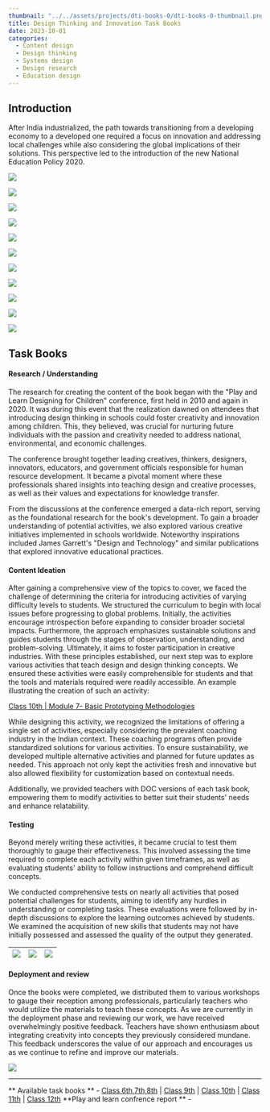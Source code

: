 ```yaml
---
thumbnail: "../../assets/projects/dti-books-0/dti-books-0-thumbnail.png"
title: Design Thinking and Innovation Task Books
date: 2023-10-01
categories:
  - Content design
  - Design thinking
  - Systems design
  - Design research
  - Education design
---
```


## Introduction
After India industrialized, the path towards transitioning from a developing economy to a developed one required a focus on innovation and addressing local challenges while also considering the global implications of their solutions. 
This perspective led to the introduction of the new National Education Policy 2020.

![](../../assets/projects/dti-books-0/challenges.png)

![](../../assets/projects/dti-books-0/curriculam.png)

![](../../assets/projects/dti-books-0/learning-objectives.png)

![](../../assets/projects/dti-books-0/6,7,8.png)

![](../../assets/projects/dti-books-0/9,10.png)

![](../../assets/projects/dti-books-0/grading-and-assisment.png)

![](../../assets/projects/dti-books-0/teachers-online-portal.png)

![](../../assets/projects/dti-books-0/faq's.png)

![](../../assets/projects/dti-books-0/teacher's-mannual.png)

![](../../assets/projects/dti-books-0/exposure-slides.png)

![](../../assets/projects/dti-books-0/available-books.png)



## Task Books

#### Research / Understanding 
The research for creating the content of the book began with the "Play and Learn Designing for Children" conference, first held in 2010 and again in 2020.
It was during this event that the realization dawned on attendees that introducing design thinking in schools could foster creativity and innovation among children. 
This, they believed, was crucial for nurturing future individuals with the passion and creativity needed to address national, environmental, and economic challenges.

The conference brought together leading creatives, thinkers, designers, innovators, educators, and government officials responsible for human resource development.
It became a pivotal moment where these professionals shared insights into teaching design and creative processes, as well as their values and expectations for knowledge transfer.

From the discussions at the conference emerged a data-rich report, serving as the foundational research for the book's development. 
To gain a broader understanding of potential activities, we also explored various creative initiatives implemented in schools worldwide. 
Noteworthy inspirations included James Garrett's "Design and Technology" and similar publications that explored innovative educational practices.

#### Content Ideation
After gaining a comprehensive view of the topics to cover, we faced the challenge of determining the criteria for introducing activities of varying difficulty levels to students. We structured the curriculum to begin with local issues before progressing to global problems. 
Initially, the activities encourage introspection before expanding to consider broader societal impacts. 
Furthermore, the approach emphasizes sustainable solutions and guides students through the stages of observation, understanding, and problem-solving. Ultimately, it aims to foster participation in creative industries.
With these principles established, our next step was to explore various activities that teach design and design thinking concepts. We ensured these activities were easily comprehensible for students and that the tools and materials required were readily accessible. 
An example illustrating the creation of such an activity:

[Class 10th | Module 7- Basic Prototyping Methodologies](https://docs.google.com/document/d/1PB3a3-7PlOCMdBBpGF8-yN19_9x50wZgW8M0R5Cf1_s/edit?usp=sharing)

While designing this activity, we recognized the limitations of offering a single set of activities, especially considering the prevalent coaching industry in the Indian context. 
These coaching programs often provide standardized solutions for various activities. To ensure sustainability, we developed multiple alternative activities and planned for future updates as needed.
This approach not only kept the activities fresh and innovative but also allowed flexibility for customization based on contextual needs.

Additionally, we provided teachers with DOC versions of each task book, empowering them to modify activities to better suit their students' needs and enhance relatability.


#### Testing
Beyond merely writing these activities, it became crucial to test them thoroughly to gauge their effectiveness. This involved assessing the time required to complete each activity within given timeframes, as well as evaluating students' ability to follow instructions and comprehend difficult concepts.

We conducted comprehensive tests on nearly all activities that posed potential challenges for students, aiming to identify any hurdles in understanding or completing tasks.
These evaluations were followed by in-depth discussions to explore the learning outcomes achieved by students.
We examined the acquisition of new skills that students may not have initially possessed and assessed the quality of the output they generated.
 
| ![](../../assets/projects/dti-books-0/test1.gif)   |  ![](../../assets/projects/dti-books-0/test2.gif)  | ![](../../assets/projects/dti-books-0/test3.gif)|
|:------------------------------------------------:|:------------------------------------------------:|:---------------------------------------------:|


#### Deployment and review
Once the books were completed, we distributed them to various workshops to gauge their reception among professionals, particularly teachers who would utilize the materials to teach these concepts.
As we are currently in the deployment phase and reviewing our work, we have received overwhelmingly positive feedback. Teachers have shown enthusiasm about integrating creativity into concepts they previously considered mundane. This feedback underscores the value of our approach and encourages us as we continue to refine and improve our materials.

![](../../assets/projects/dti-books-0/students-feedbacks.png)




---
** Available task books ** - 
[Class 6th,7th,8th](https://cbseacademic.nic.in/web_material/Curriculum22/publication/middle/DT_Curriculum_workbook-6.pdf) | [Class 9th](https://cbseacademic.nic.in/web_material/Manuals/DT_Curriculum9.pdf) | [Class 10th](https://cbseacademic.nic.in/web_material/Manuals/DT_Curriculum10.pdf) | [Class 11th](https://cbseacademic.nic.in/web_material/Manuals/DT_Curriculum11.pdf) | [Class 12th](https://cbseacademic.nic.in/web_material/Manuals/DT_Curriculum12.pdf)
**Play and learn confrence report ** - 







